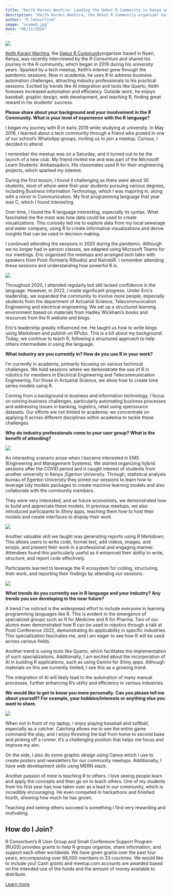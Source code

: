 ```yaml
---
title: "Keith Karani Wachira: Leading the Dekut R Community in Kenya and Innovating with R"
description: "Keith Karani Wachira, the Dekut R Community organizer based in Nyeri, Kenya, was recently interviewed by the R Consortium and shared his journey in the R community, which began in 2019 during his university years."
author: "R Consortium"
image: "unamed.jpg"
date: "06/11/2024"
---
```

![](unnamed.jpg)

[Keith Karani Wachira](https://www.linkedin.com/in/karani-keith-3794041a4/?originalSubdomain=ke), the [Dekut R Community ](https://www.meetup.com/dekutrcommunity/)organizer based in Nyeri, Kenya, was recently interviewed by the R Consortium and shared his journey in the R community, which began in 2019 during his university years. Sparked by a tech meetup, Keith’s interest grew through the pandemic sessions. Now in academia, he uses R to address business automation challenges, attracting industry professionals to his practical sessions. Excited by trends like AI integration and tools like Quarto, Keith foresees increased automation and efficiency. Outside work, he enjoys baseball, graphic design, web development, and teaching R, finding great reward in his students’ success.

**Please share about your background and your involvement in the R Community. What is your level of experience with the R language?** 

I began my journey with R in early 2019 while studying at university. In May 2019, I learned about a tech community through a friend who posted in one of our school’s WhatsApp groups, inviting us to join a meetup. Curious, I decided to attend.

I remember the meetup was on a Saturday, and it turned out to be the launch of a new club. My friend invited me and was part of the Microsoft Learn Students’ Ambassadors. His classmates used R for their engineering projects, which sparked my interest.

During the first lesson, I found it challenging as there were about 30 students, most of whom were first-year students pursuing various degrees, including Business Information Technology, which I was majoring in, along with a minor in Communication. My first programming language that year was C, which I found interesting.

Over time, I found the R language interesting, especially its syntax. What fascinated me the most was how data could be used to create visualizations. This curiosity led me to explore data from my local sewerage and water company, using R to create informative visualizations and derive insights that can be used in decision making.

I continued attending the sessions in 2020 during the pandemic. Although we no longer had in-person classes, we adapted using Microsoft Teams for our meetings. Eric organized the meetups and arranged tech talks with speakers from Posit (formerly RStudio) and NairobiR. I remember attending these sessions and understanding how powerful R is.





![](unnamed%20(1).jpg)


Throughout 2020, I attended regularly but still lacked confidence in the language. However, in 2022, I made significant progress. Under Eric’s leadership, we expanded the community to involve more people, especially students from the department of Actuarial Science, Telecommunication Engineering and electrical engineering. We set up a structured learning environment based on materials from Hadley Wickham’s books and resources from the R website and blogs.

Eric’s leadership greatly influenced me. He taught us how to write blogs using Markdown and publish on RPubs. This is a bit about my background. Today, we continue to teach R, following a structured approach to help others intermediate in using the language.

**What industry are you currently in? How do you use R in your work?**

I’m currently in academia, primarily focusing on various technical challenges. We hold sessions where we demonstrate the use of R in robotics for members in Electrical Engineering and Telecommunication Engineering. For those in Actuarial Science, we show how to create time series models using R.

Coming from a background in business and information technology, I focus on solving business challenges, particularly automating business processes and addressing issues in banking, logistics, retail using opensource datasets. Our efforts are not limited to academia; we concentrate on applying R across different disciplines within academia to tackle these challenges.

**Why do industry professionals come to your user group? What is the benefit of attending?**





![](unnamed%20(2).jpg)


An interesting scenario arose when I became interested in EMS (Engineering and Management Systems). We started organizing hybrid sessions after the COVID period and it caught interest of students from another university in Kenya ,Egerton University. Through, statistical analysis bureau of Egerton University they joined our sessions to learn how to leverage tidy models packages to create machine learning models and also collaborate with the community members.

They were very interested, and as future economists, we demonstrated how to build and appreciate these models. In previous meetups, we also introduced participants to Shiny apps, teaching them how to host their models and create interfaces to display their work.





![](unnamed.png)


Another valuable skill we taught was generating reports using R Markdown. This allows users to write code, format text, add videos, images, and emojis, and present their work in a professional and engaging manner. Attendees found this particularly useful as it enhanced their ability to write, structure, and report code effectively.

Participants learned to leverage the R ecosystem for coding, structuring their work, and reporting their findings by attending our sessions.





![](unnamed%20(3).jpg)


**What trends do you currently see in R language and your industry? Any trends you see developing in the near future?**

A trend I’ve noticed is the widespread effort to include everyone in learning programming languages like R. This is evident in the emergence of specialized groups such as R for Medicine and R for Pharma. Two of our alumni even demonstrated how R can be used in robotics through a talk at Posit Conference 2022, demonstrating its applicability in specific industries. This specialization fascinates me, and I am eager to see how R will be used across various fields.

Another trend is using tools like Quarto, which facilitates the implementation of such specializations. Additionally, I am excited about the incorporation of AI in building R applications, such as using Gemini for Shiny apps. Although materials on this are currently limited, I see this as a growing trend.

The integration of AI will likely lead to the automation of many manual processes, further enhancing R’s utility and efficiency in various industries.

**We would like to get to know you more personally. Can you please tell me about yourself? For example, your hobbies/interests or anything else you want to share.**





![](unnamed%20(4).jpg)


When not in front of my laptop, I enjoy playing baseball and softball, especially as a catcher. Catching allows me to see the entire game command the play, and I enjoy throwing the ball from home to second base and picking off a runner. It’s a challenging position that helps me focus and improve my aim.

On the side, I also do some graphic design using Canva which I use to create posters and newsletters for our community meetups. Additionally, I have web development skills using MERN stack.

Another passion of mine is teaching R to others. I love seeing people learn and apply the concepts and then go on to teach others. One of my students from his first year has now taken over as a lead in our community, which is incredibly encouraging. He even competed in hackathons and finished fourth, showing how much he has grown.

Teaching and seeing others succeed is something I find very rewarding and motivating.


## **How do I Join?**

R Consortium’s R User Group and Small Conference Support Program (RUGS) provides grants to help R groups organize, share information, and support each other worldwide. We have given grants over the past four years, encompassing over 68,000 members in 33 countries. We would like to include you! Cash grants and meetup.com accounts are awarded based on the intended use of the funds and the amount of money available to distribute.

[Learn more](https://www.r-consortium.org/all-projects/r-user-group-support-program)











<!-- watermark --><div style="background-color:#FFFFFF"><p style="color:#FFFFFF; font-size: 1px">gd2md-html: xyzzy Mon Jul 29 2024</p></div>